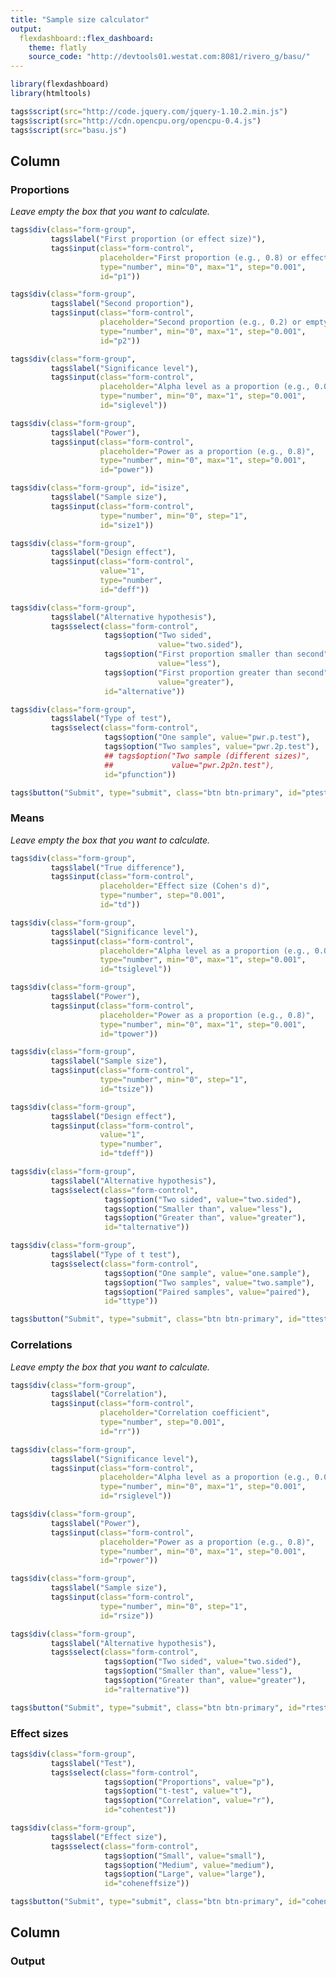 ```yaml
---
title: "Sample size calculator"
output: 
  flexdashboard::flex_dashboard:
    theme: flatly
    source_code: "http://devtools01.westat.com:8081/rivero_g/basu/"
---
```


```r
library(flexdashboard)
library(htmltools)

tags$script(src="http://code.jquery.com/jquery-1.10.2.min.js")
tags$script(src="http://cdn.opencpu.org/opencpu-0.4.js")
tags$script(src="basu.js")
```

Column {.tabset}
-------------------------------------

### Proportions

<p><em>Leave empty the box that you want to calculate.</em></p>

```r
tags$div(class="form-group",
         tags$label("First proportion (or effect size)"),
         tags$input(class="form-control",
                    placeholder="First proportion (e.g., 0.8) or effect size",
                    type="number", min="0", max="1", step="0.001",
                    id="p1"))

tags$div(class="form-group",
         tags$label("Second proportion"),
         tags$input(class="form-control",
                    placeholder="Second proportion (e.g., 0.2) or empty for effect size",
                    type="number", min="0", max="1", step="0.001",
                    id="p2"))

tags$div(class="form-group",
         tags$label("Significance level"),
         tags$input(class="form-control",
                    placeholder="Alpha level as a proportion (e.g., 0.05)",
                    type="number", min="0", max="1", step="0.001",
                    id="siglevel"))

tags$div(class="form-group", 
         tags$label("Power"),
         tags$input(class="form-control",
                    placeholder="Power as a proportion (e.g., 0.8)",
                    type="number", min="0", max="1", step="0.001",
                    id="power"))

tags$div(class="form-group", id="isize",
         tags$label("Sample size"),
         tags$input(class="form-control", 
                    type="number", min="0", step="1",
                    id="size1"))

tags$div(class="form-group", 
         tags$label("Design effect"),
         tags$input(class="form-control",
                    value="1",
                    type="number",
                    id="deff"))

tags$div(class="form-group",
         tags$label("Alternative hypothesis"),
         tags$select(class="form-control",                     
                     tags$option("Two sided",
                                 value="two.sided"),
                     tags$option("First proportion smaller than second",
                                 value="less"),
                     tags$option("First proportion greater than second",
                                 value="greater"),
                     id="alternative"))

tags$div(class="form-group",
         tags$label("Type of test"),
         tags$select(class="form-control",
                     tags$option("One sample", value="pwr.p.test"),
                     tags$option("Two samples", value="pwr.2p.test"),
                     ## tags$option("Two sample (different sizes)",
                     ##             value="pwr.2p2n.test"),                     
                     id="pfunction"))

tags$button("Submit", type="submit", class="btn btn-primary", id="ptest")
```

### Means

<p><em>Leave empty the box that you want to calculate.</em></p>

```r
tags$div(class="form-group",
         tags$label("True difference"),
         tags$input(class="form-control",
                    placeholder="Effect size (Cohen's d)",
                    type="number", step="0.001",
                    id="td"))

tags$div(class="form-group",
         tags$label("Significance level"),
         tags$input(class="form-control",
                    placeholder="Alpha level as a proportion (e.g., 0.05)",
                    type="number", min="0", max="1", step="0.001",
                    id="tsiglevel"))

tags$div(class="form-group",
         tags$label("Power"),
         tags$input(class="form-control",
                    placeholder="Power as a proportion (e.g., 0.8)",
                    type="number", min="0", max="1", step="0.001",
                    id="tpower"))

tags$div(class="form-group",
         tags$label("Sample size"),
         tags$input(class="form-control", 
                    type="number", min="0", step="1",
                    id="tsize"))

tags$div(class="form-group", 
         tags$label("Design effect"),
         tags$input(class="form-control",
                    value="1",
                    type="number",
                    id="tdeff"))

tags$div(class="form-group",
         tags$label("Alternative hypothesis"),
         tags$select(class="form-control",
                     tags$option("Two sided", value="two.sided"),
                     tags$option("Smaller than", value="less"),
                     tags$option("Greater than", value="greater"),
                     id="talternative"))

tags$div(class="form-group",
         tags$label("Type of t test"),
         tags$select(class="form-control",
                     tags$option("One sample", value="one.sample"),
                     tags$option("Two samples", value="two.sample"),
                     tags$option("Paired samples", value="paired"),
                     id="ttype"))

tags$button("Submit", type="submit", class="btn btn-primary", id="ttest")
```

### Correlations

<p><em>Leave empty the box that you want to calculate.</em></p>

```r
tags$div(class="form-group",
         tags$label("Correlation"),
         tags$input(class="form-control",
                    placeholder="Correlation coefficient",
                    type="number", step="0.001",
                    id="rr"))

tags$div(class="form-group",
         tags$label("Significance level"),
         tags$input(class="form-control",
                    placeholder="Alpha level as a proportion (e.g., 0.05)",
                    type="number", min="0", max="1", step="0.001",
                    id="rsiglevel"))

tags$div(class="form-group",
         tags$label("Power"),
         tags$input(class="form-control",
                    placeholder="Power as a proportion (e.g., 0.8)",
                    type="number", min="0", max="1", step="0.001",
                    id="rpower"))

tags$div(class="form-group",
         tags$label("Sample size"),
         tags$input(class="form-control", 
                    type="number", min="0", step="1",
                    id="rsize"))

tags$div(class="form-group",
         tags$label("Alternative hypothesis"),
         tags$select(class="form-control",
                     tags$option("Two sided", value="two.sided"),
                     tags$option("Smaller than", value="less"),
                     tags$option("Greater than", value="greater"),
                     id="ralternative"))

tags$button("Submit", type="submit", class="btn btn-primary", id="rtest")
```

### Effect sizes

```r
tags$div(class="form-group",
         tags$label("Test"),
         tags$select(class="form-control",
                     tags$option("Proportions", value="p"),
                     tags$option("t-test", value="t"),
                     tags$option("Correlation", value="r"),
                     id="cohentest"))

tags$div(class="form-group",
         tags$label("Effect size"),
         tags$select(class="form-control",
                     tags$option("Small", value="small"),
                     tags$option("Medium", value="medium"),
                     tags$option("Large", value="large"),
                     id="coheneffsize"))

tags$button("Submit", type="submit", class="btn btn-primary", id="cohensize")
```

Column
-------------------------------------

### Output

<table id="basuoutput">
<tbody>
</tbody>
</table> 

